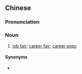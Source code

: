 {{also|人才市场}}
==Chinese==
{{zh-forms|s=人才市场|type=22}}

===Pronunciation===
{{zh-pron
|m=réncái shì場
|c=jan4 coi4 si5 coeng4
|cat=n
}}

===Noun===
{{zh-noun}}

# [[job fair]]; [[career fair]]; [[career expo]]

====Synonyms====
* {{zh-l|招聘會}}